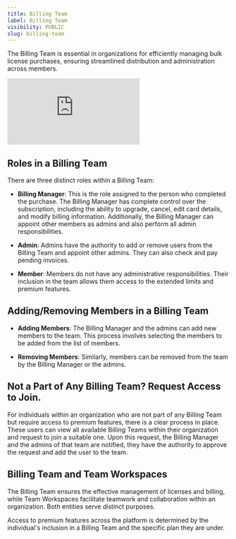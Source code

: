```yaml
---
title: Billing Team
label: Billing Team
visibility: PUBLIC
slug: billing-team
---
```


The Billing Team is essential in organizations for efficiently managing bulk license purchases, ensuring streamlined distribution and administration across members.

<Embed src="https://www.youtube.com/watch?v=5uiXm-Hs600" />

## Roles in a Billing Team

There are three distinct roles within a Billing Team:

* **Billing Manager**: This is the role assigned to the person who completed the purchase. The Billing Manager has complete control over the subscription, including the ability to upgrade, cancel, edit card details, and modify billing information. Additionally, the Billing Manager can appoint other members as admins and also perform all admin responsibilities.

- **Admin**: Admins have the authority to add or remove users from the Billing Team and appoint other admins. They can also check and pay pending invoices.

* **Member**: Members do not have any administrative responsibilities. Their inclusion in the team allows them access to the extended limits and premium features.

## Adding/Removing Members in a Billing Team

* **Adding Members**: The Billing Manager and the admins can add new members to the team. This process involves selecting the members to be added from the list of members.

- **Removing Members**: Similarly, members can be removed from the team by the Billing Manager or the admins.

## Not a Part of Any Billing Team? Request Access to Join.

For individuals within an organization who are not part of any Billing Team but require access to premium features, there is a clear process in place. These users can view all available Billing Teams within their organization and request to join a suitable one. Upon this request, the Billing Manager and the admins of that team are notified, they have the authority to approve the request and add the user to the team.

## Billing Team and Team Workspaces

The Billing Team ensures the effective management of licenses and billing, while Team Workspaces facilitate teamwork and collaboration within an organization. Both entities serve distinct purposes.

Access to premium features across the platform is determined by the individual's inclusion in a Billing Team and the specific plan they are under.
